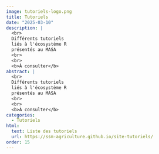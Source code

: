 ```yaml
---
image: tutoriels-logo.png
title: Tutoriels
date: "2025-03-10"
description: |
  <br>
  Différents tutoriels
  liés à l'écosystème R
  présentés au MASA
  <br>
  <br>
  <b>À consulter</b> 
abstract: |
  <br>
  Différents tutoriels
  liés à l'écosystème R
  présentés au MASA
  <br>
  <br>
  <b>À consulter</b> 
categories:
  - Tutoriels
html:
  text: Liste des tutoriels
  url: https://ssm-agriculture.github.io/site-tutoriels/
order: 15
---
```


